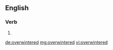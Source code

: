 ==English==

===Verb===
{{head|en}}

# {{en-past of|overwinter}}

[[de:overwintered]]
[[mg:overwintered]]
[[vi:overwintered]]